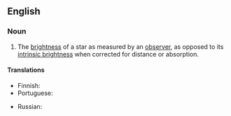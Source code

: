 ==English==
{{wikipedia}}

===Noun===
{{en-noun|apparent brightnesses}}

# {{lb|en|astronomy}} The [[brightness]] of a star as measured by an [[observer]], as opposed to its [[intrinsic brightness]] when corrected for distance or absorption.

====Translations====
{{trans-top|brightness of star}}
* Finnish: {{t|fi|näennäinen kirkkaus}}
* Portuguese: {{t|pt|brilho aparente|m}}
{{trans-mid}}
* Russian: {{t|ru|ви́димый блеск|m}}
{{trans-bottom}}
